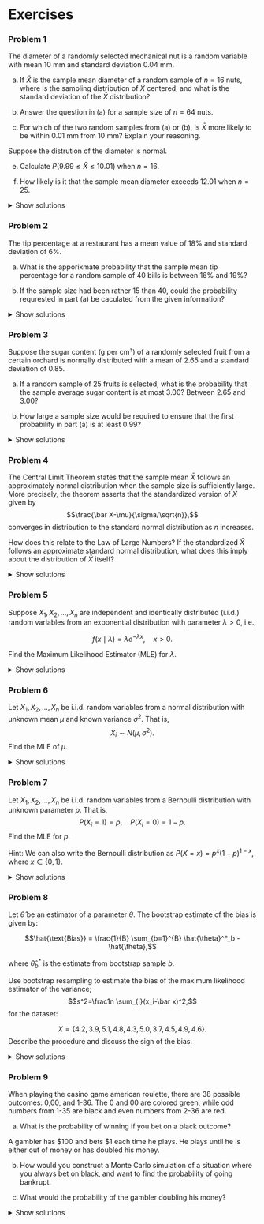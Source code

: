 # Exercises


### Problem 1

The diameter of a randomly selected mechanical nut is a random variable with mean 10 mm and standard deviation 0.04 mm. 

a) If $\bar X$ is the sample mean diameter of a random sample of $n=16$ nuts, where is the sampling distribution of $\bar X$ centered, and what is the standard deviation of the $\bar X$ distribution?

b) Answer the question in (a) for a sample size of $n=64$ nuts. 

c) For which of the two random samples from (a) or (b), is $\bar X$ more likely to be within 0.01 mm from 10 mm? Explain your reasoning.

Suppose the distrution of the diameter is normal. 

e) Calculate $P(9.99\le \bar X \le 10.01)$ when $n=16$.

f) How likely is it that the sample mean diameter exceeds 12.01 when $n=25$. 

<details>
<summary>Show solutions</summary>

a) 10 and 0.01. 

b) 10 and 0.005 

c) With less variability, the second sample is more closely centered near 10. 

d) $P(9.99\le \bar X \le 10.01)=P(\bar X \le 10.01)-P(\bar X \le 9.99) = 0.84-0.16= 0.68$, getting the numbers from the code below:


```python
from scipy import stats
import numpy as np
print(
  stats.norm.cdf(10.01, loc = 10, scale = 0.04/np.sqrt(16))-
  stats.norm.cdf(9.99, loc = 10, scale = 0.04/np.sqrt(16))
  )
```

e) $P(\bar X_{25}>10.01)=0.106$.

```python
print(
  1-stats.norm.cdf(10.01, loc = 10, scale = 0.04/np.sqrt(25))
  )
```

</details>


### Problem 2 
The tip percentage at a restaurant has a mean value of 18\% and standard deviation of 6\%. 

a) What is the apporixmate probability that the sample mean tip percentage for a random sample of 40 bills is between 16\% and 19\%?

b) If the sample size had been rather 15 than 40, could the probability requrested in part (a) be caculated from the given information?


<details>
<summary>Show solutions</summary>

a) 0.8366 
b) No.

</details>

### Problem 3 
Suppose the sugar content (g per cm³) of a randomly selected fruit from a certain orchard is normally distributed with a mean of 2.65 and a standard deviation of 0.85.

a) If a random sample of 25 fruits is selected, what is the probability that the sample average sugar content is at most 3.00? Between 2.65 and 3.00?

b) How large a sample size would be required to ensure that the first probability in part (a) is at least 0.99?


<details>
<summary>Show solutions</summary>

a) 0.9802 and 0.4802
b) 32.

</details>

### Problem 4
The Central Limit Theorem states that the sample mean $\bar X$ follows an approximately normal distribution when the sample size is sufficiently large. More precisely, the theorem asserts that the standardized version of $\bar X$ given by $$\frac{\bar X-\mu}{\sigma/\sqrt{n}},$$ converges in distribution to the standard normal distribution as $n$ increases.

How does this relate to the Law of Large Numbers? If the standardized $\bar X$  follows an approximate standard normal distribution, what does this imply about the distribution of $\bar X$ itself?

<details>
<summary>Show solutions</summary>
The Law of Large numbers states that $\bar X$ will approach $\mu$ when $n$ becomes large. The central limit theorem implies that
$\bar X$ will follow a $N(\mu, \sigma^2/n)$ distribution asymptotically. 
</details>

### Problem 5

Suppose $X_1, X_2, \dots, X_n$ are independent and identically distributed (i.i.d.) random variables from an exponential distribution with parameter $\lambda > 0$, i.e.,

$$f(x \mid \lambda) = \lambda e^{-\lambda x}, \quad x > 0.$$

Find the Maximum Likelihood Estimator (MLE) for $\lambda$.

<details>
<summary>Show solutions</summary>

The likelihood function is:
$$L(\lambda) = \prod_{i=1}^{n} \lambda e^{-\lambda X_i} = \lambda^n e^{-\lambda \sum X_i}.$$

The log-likelihood function is:
$$\ell(\lambda) = n \log \lambda - \lambda \sum X_i.$$

Differentiating with respect to $\lambda$:
$$\frac{d\ell}{d\lambda} = \frac{n}{\lambda} - \sum X_i.$$

Setting it equal to zero:
$$\frac{n}{\lambda} = \sum X_i.$$

Solving for $\lambda$:
$$\hat{\lambda} = \frac{n}{\sum X_i}.$$
</details>


### Problem 6
Let $X_1, X_2, \dots, X_n$ be i.i.d. random variables from a normal distribution with unknown mean $\mu$ and known variance $\sigma^2$. That is,
$$X_i \sim N(\mu, \sigma^2).$$
Find the MLE of $\mu$.


<details>
<summary>Show solutions</summary>
The likelihood function is:
$$L(\mu) = \prod_{i=1}^{n} \frac{1}{\sqrt{2\pi\sigma^2}} \exp \left( -\frac{(X_i - \mu)^2}{2\sigma^2} \right).$$

The log-likelihood function is:
$$\ell(\mu) = -\frac{n}{2} \log (2\pi\sigma^2) - \frac{1}{2\sigma^2} \sum_{i=1}^{n} (X_i - \mu)^2.$$

Differentiating with respect to $\mu$:
$$\frac{d\ell}{d\mu} = \frac{1}{\sigma^2} \sum_{i=1}^{n} (X_i - \mu).$$

Setting it equal to zero:
$$\sum_{i=1}^{n} (X_i - \mu) = 0.$$

Solving for $\mu$:
$$\hat{\mu} = \frac{1}{n} \sum_{i=1}^{n} X_i.$$

</details>

### Problem 7
Let $X_1, X_2, \dots, X_n$ be i.i.d. random variables from a Bernoulli distribution with unknown parameter $p$. That is,
$$P(X_i = 1) = p, \quad P(X_i = 0) = 1 - p.$$
Find the MLE for $p$.

Hint: We can also write the Bernoulli distribution as $P(X=x) =p^x(1-p)^{1-x}$, where $x\in \{0,1\}$.


<details>
<summary>Show solutions</summary>

The likelihood function is:
$$L(p) = \prod_{i=1}^{n} p^{X_i} (1 - p)^{1 - X_i}.$$

The log-likelihood function is:
$$\ell(p) = \sum_{i=1}^{n} X_i \log p + (1 - X_i) \log (1 - p).$$

Differentiating with respect to $p$:
$$\frac{d\ell}{dp} = \sum_{i=1}^{n} \frac{X_i}{p} - \sum_{i=1}^{n} \frac{1 - X_i}{1 - p}.$$

Setting it equal to zero:
$$\sum X_i \frac{1}{p} - \sum (1 - X_i) \frac{1}{1 - p} = 0.$$
Rearranging:
$$\sum X_i (1 - p) = (n - \sum X_i) p.$$

Solving for $p$:
$$\hat{p} = \frac{1}{n} \sum X_i.$$
</details>

### Problem 8
Let $\hat{\theta}$ be an estimator of a parameter $\theta$. The bootstrap estimate of the bias is given by:

$$\hat{\text{Bias}} = \frac{1}{B} \sum_{b=1}^{B} \hat{\theta}^*_b - \hat{\theta},$$

where $\hat{\theta}^*_b$ is the estimate from bootstrap sample $b$.

Use bootstrap resampling to estimate the bias of the maximum likelihood estimator of the variance;$$s^2=\frac1n \sum_{i}(x_i-\bar x)^2,$$ for the dataset:

$$X = \{4.2, 3.9, 5.1, 4.8, 4.3, 5.0, 3.7, 4.5, 4.9, 4.6\}.$$
Describe the procedure and discuss the sign of the bias.

<details>
<summary>Show solutions</summary>

1. Compute the sample variance $s^2$ from the original dataset.
2. Generate 1000 bootstrap samples and compute $s^2$ for each.
3. Compute the bootstrap estimate of bias using the formula above.
4. Interpret the result: If the bias is positive, $s^2$ is underestimating the true variance; if negative, it is overestimating.

</details>


### Problem 9

When playing the casino game american roulette, there are 38 possible outcomes: 0,00, and 1-36. The 0 and 00 are colored green, while odd numbers from 1-35 are black and even numbers from 2-36 are red. 

a) What is the probability of winning if you bet on a black outcome?

A gambler has \$100 and bets \$1 each time he plays. He plays until he is either out of money or has doubled his money.

b) How would you construct a Monte Carlo simulation of a situation where you always bet on black, and want to find the probability of going bankrupt. 

c) What would the probability of the gambler doubling his money?

<details>
<summary>Show solutions</summary>

a) The probability of winning when betting on black is $18/38=0.474$

b) It would make sense to use a while loop and continue to simulate unless the gambler is bankrupt or has \$200. For simulate the game, use a Bernoulli distribution for each game with success probability $18/38=0.474$. If the Bernoulli variable is 1, increase the "bank" of the gambler by 1 dollar. If it is 0, decrease it by 1 dollar. Repeat the game 10 000 times and calculate the relative frequency of going bankrupt. 

c) In the end, there are only two outcomes of the experiment. Either the gambler goes bankrupt or he doubles his money. The probability of doubling the money, would therefore be 1-the probability of going bankrupt.

</details>


